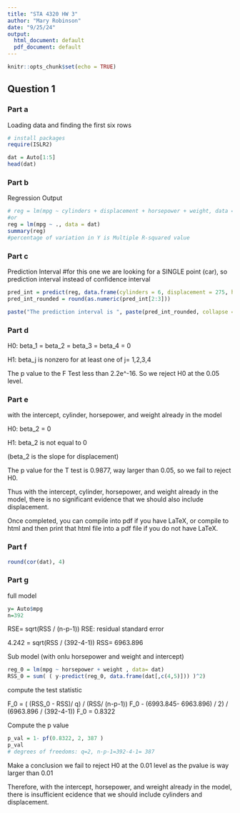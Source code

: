 ---
title: "STA 4320 HW 3"
author: "Mary Robinson"
date: "9/25/24"
output:
  html_document: default
  pdf_document: default
---

```{r setup, include=FALSE}
knitr::opts_chunk$set(echo = TRUE)
```

## Question 1

### Part a

Loading data and finding the first six rows
```{r}
# install packages
require(ISLR2)

dat = Auto[1:5]
head(dat)
```


### Part b
Regression Output
```{r}
# reg = lm(mpg ~ cylinders + displacement + horsepower + weight, data = dat)
#or
reg = lm(mpg ~ ., data = dat)
summary(reg)
#percentage of variation in Y is Multiple R-squared value
```


### Part c
Prediction Interval
#for this one we are looking for a SINGLE point (car), so prediction interval instead of confidence interval
```{r}
pred_int = predict(reg, data.frame(cylinders = 6, displacement = 275, horsepower = 125, weight = 3500, interval = "prediction", level = 0.95))
pred_int_rounded = round(as.numeric(pred_int[2:3]))

paste("The prediction interval is ", paste(pred_int_rounded, collapse = " "))
```

### Part d
H0: beta_1 = beta_2 = beta_3 = beta_4 = 0

H1: beta_j is nonzero for at least one of j= 1,2,3,4

The p value to the F Test less than 2.2e^-16. So we reject H0 at the 0.05 level.


### Part e

with the intercept, cylinder, horsepower, and weight already in the model

H0: beta_2 = 0

H1: beta_2 is not equal to 0

(beta_2 is the slope for displacement)

The p value for the T test is 0.9877, way larger than 0.05, so we fail to reject H0.

Thus with the intercept, cylinder, horsepower, and weight already in the model, there is no significant evidence that we should also include displacement.





Once completed, you can compile into pdf if you have LaTeX, or compile to html and then print that html file into a pdf file if you do not have LaTeX. 

### Part f
```{r}
round(cor(dat), 4) 
```


### Part g

full model

```{r}
y= Auto$mpg
n=392
```

RSE= sqrt(RSS / (n-p-1))
RSE: residual standard error

4.242 = sqrt(RSS / (392-4-1))
RSS= 6963.896

Sub model (with onlu horsepower and weight and intercept)
```{r}
reg_0 = lm(mpg ~ horsepower + weight , data= dat)
RSS_0 = sum( ( y-predict(reg_0, data.frame(dat[,c(4,5)])) )^2)
```

compute the test statistic

F_0 = ( (RSS_0 - RSS)/ q) / (RSS/ (n-p-1))
F_0 - (6993.845- 6963.896) / 2) / (6963.896 / (392-4-1))
F_0 = 0.8322

Compute the p value
```{r}
p_val = 1- pf(0.8322, 2, 387 )
p_val
# degrees of freedoms: q=2, n-p-1=392-4-1= 387
```

Make a conclusion 
we fail to reject H0 at the 0.01 level as the pvalue is way larger than 0.01

Therefore, with the intercept, horsepower, and wreight already in the model,
there is insufficient ecidence that we should include cylinders and displacement.



